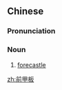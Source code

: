 ==Chinese==
{{zh-forms|type=12}}

===Pronunciation===
{{zh-pron
|m=qiánjiǎbǎn
|cat=n
}}

===Noun===
{{zh-noun}}
# {{lb|zh|nautical}} [[forecastle]]

[[zh:前甲板]]